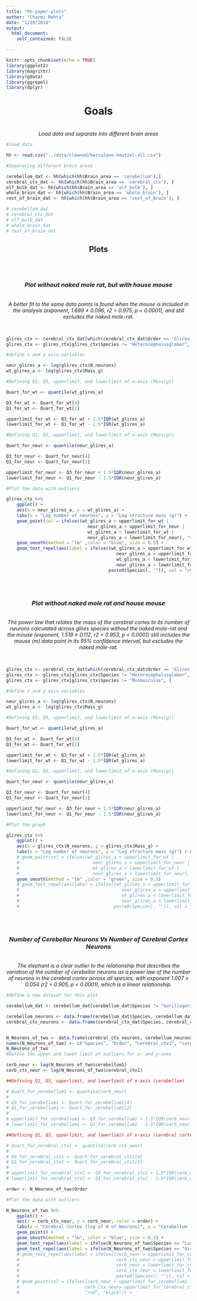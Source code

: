 ```yaml
---
title: "hh-paper-plots"
author: "Charmi Mehta"
date: "1/29/2018"
output:
  html_document:
    self_contained: FALSE

---
```


```r
knitr::opts_chunk$set(echo = TRUE)
library(ggplot2)
library(magrittr)
library(gdata)
library(ggrepel)
library(dplyr)
```

<center><h1> Goals </h1>
<br>
<i>Load data and separate into different brain areas</i> </center>

```r
#load data

hh <- read.csv("../data/cleaned/herculano-houtzel-all.csv")

#Separating different brain areas

cerebellum_dat <- hh[which(hh$Brain_area == 'cerebellum'),]
cerebral_ctx_dat <- hh[which(hh$Brain_area == 'cerebral_ctx'), ]
olf_bulb_dat <- hh[which(hh$Brain_area == 'olf_bulb'), ]
whole_brain_dat <- hh[which(hh$Brain_area == 'whole_brain'), ]
rest_of_brain_dat <- hh[which(hh$Brain_area == 'rest_of_brain'), ]

# cerebellum_dat
# cerebral_ctx_dat
# olf_bulb_dat
# whole_brain_dat
# rest_of_brain_dat

```

<center><h2> Plots </h2> </center>
<br>
<br>
<center> <i><h3> Plot without naked mole rat, but with house mouse</h3> </i>
<br>
*A better fit to the same data points is found when the mouse is included in the analysis (exponent, 1.699 ± 0.096, r2 = 0.975, p < 0.0001), and still excludes the naked mole-rat.*
</center>
<br>

```r

glires_ctx <- cerebral_ctx_dat[which(cerebral_ctx_dat$Order == 'Glires'), ]
glires_ctx <- glires_ctx[glires_ctx$Species != "Heterocephalusglaber", ]

#define x and y axis variables

neur_glires_a <- log(glires_ctx$N_neurons)
wt_glires_a <- log(glires_ctx$Mass_g)

#Defining Q1, Q3, upperlimit, and lowerlimit of x-axis (Mass(g))

Quart_for_wt <- quantile(wt_glires_a)

Q3_for_wt <- Quart_for_wt[4]
Q1_for_wt <- Quart_for_wt[2]

upperlimit_for_wt <- Q3_for_wt + 1.5*IQR(wt_glires_a)
lowerlimit_for_wt <- Q1_for_wt - 1.5*IQR(wt_glires_a)

#Defining Q1, Q3, upperlimit, and lowerlimit of x-axis (Mass(g))

Quart_for_neur <- quantile(neur_glires_a)

Q3_for_neur <- Quart_for_neur[4]
Q1_for_neur <- Quart_for_neur[2]

upperlimit_for_neur <- Q3_for_neur + 1.5*IQR(neur_glires_a)
lowerlimit_for_neur <- Q1_for_neur - 1.5*IQR(neur_glires_a)

#Plot the data with outliers

glires_ctx %>%
    ggplot() +
    aes(x = neur_glires_a, y = wt_glires_a) +
    labs(x = "Log number of neurons", y = "Log structure mass (g)") +
    geom_point(col = ifelse((wt_glires_a > upperlimit_for_wt | 
                               neur_glires_a > upperlimit_for_neur | 
                               wt_glires_a < lowerlimit_for_wt | 
                               neur_glires_a < lowerlimit_for_neur), "red", "black")) +
    geom_smooth(method = "lm" ,color = "blue", size = 0.5) +
    geom_text_repel(aes(label = ifelse((wt_glires_a > upperlimit_for_wt | 
                                          neur_glires_a > upperlimit_for_neur | 
                                          wt_glires_a < lowerlimit_for_wt | 
                                          neur_glires_a < lowerlimit_for_neur), 
                                       paste0(Species), "")), col = "red")

```
<br>
<br>
<center> <i> <h3> Plot without naked mole rat and house mouse </h3></i>
<br>
*The power law that relates the mass of the cerebral cortex to its number of neurons calculated across glires species without the naked mole-rat and the mouse (exponent, 1.519 ± 0.112, r2 = 0.953, p < 0.0001) still includes the mouse (m) data point in its 95% confidence interval, but excludes the naked mole-rat.*
</center>
<br>

```r

glires_ctx <- cerebral_ctx_dat[which(cerebral_ctx_dat$Order == 'Glires'), ]
glires_ctx <- glires_ctx[glires_ctx$Species != "Heterocephalusglaber", ]
glires_ctx <- glires_ctx[glires_ctx$Species != "Musmusculus", ]

#define x and y axis variables

neur_glires_a <- log(glires_ctx$N_neurons)
wt_glires_a <- log(glires_ctx$Mass_g)

#Defining Q1, Q3, upperlimit, and lowerlimit of x-axis (Mass(g))

Quart_for_wt <- quantile(wt_glires_a)

Q3_for_wt <- Quart_for_wt[4]
Q1_for_wt <- Quart_for_wt[2]

upperlimit_for_wt <- Q3_for_wt + 1.5*IQR(wt_glires_a)
lowerlimit_for_wt <- Q1_for_wt - 1.5*IQR(wt_glires_a)

#Defining Q1, Q3, upperlimit, and lowerlimit of x-axis (Mass(g))

Quart_for_neur <- quantile(neur_glires_a)

Q3_for_neur <- Quart_for_neur[4]
Q1_for_neur <- Quart_for_neur[2]

upperlimit_for_neur <- Q3_for_neur + 1.5*IQR(neur_glires_a)
lowerlimit_for_neur <- Q1_for_neur - 1.5*IQR(neur_glires_a)

#Plot the graph

glires_ctx %>%
    ggplot() +
    aes(x = glires_ctx$N_neurons, y = glires_ctx$Mass_g) +
    labs(x = "Log number of neurons", y = "Log structure mass (g)") + geom_point() +
    # geom_point(col = ifelse((wt_glires_a > upperlimit_for_wt | 
    #                            neur_glires_a > upperlimit_for_neur | 
    #                            wt_glires_a < lowerlimit_for_wt | 
    #                            neur_glires_a < lowerlimit_for_neur), "red", "black")) +
    geom_smooth(method = "lm" ,color = "green", size = 0.5) 
    # geom_text_repel(aes(label = ifelse((wt_glires_a > upperlimit_for_wt | 
    #                                       neur_glires_a > upperlimit_for_neur | 
    #                                       wt_glires_a < lowerlimit_for_wt | 
    #                                       neur_glires_a < lowerlimit_for_neur), 
    #                                    paste0(Species), "")), col = "red")

```

<br>
<br>
<center><i><h3> Number of Cerebellar Neurons Vs Number of Cerebral Cortex Neurons </h3></i>
<br>
*The elephant is a clear outlier to the relationship that describes the variation of the number of cerebellar neurons as a power law of the number of neurons in the cerebral cortex across all species, with exponent 1.007 ± 0.054 (r2 = 0.905, p < 0.0001), which is a linear relationship.*
</center>

```r

#define a new dataset for this plot

cerebellum_dat <- cerebellum_dat[cerebellum_dat$Species != "Gorillagorilla", ]

cerebellum_neurons <- data.frame(cerebellum_dat$Species, cerebellum_dat$Order, cerebellum_dat$N_neurons)
cerebral_ctx_neurons <- data.frame(cerebral_ctx_dat$Species, cerebral_ctx_dat$Order, cerebral_ctx_dat$N_neurons)


N_Neurons_of_two <- data.frame(cerebral_ctx_neurons, cerebellum_neurons$cerebellum_dat.N_neurons)
names(N_Neurons_of_two) <- c("Species", "Order", "cerebral_ctx1", "cerebellum1")
N_Neurons_of_two
#Define the upper and lower limit of outliers for x- and y-axes

cerb_neur <- log(N_Neurons_of_two$cerebellum1)
cerb_ctx_neur <- log(N_Neurons_of_two$cerebral_ctx1)

##Defining Q1, Q3, upperlimit, and lowerlimit of x-axis (cerebellum)

# Quart_for_cerebellum1 <- quantile(cerb_neur)
# 
# Q3_for_cerebellum1 <- Quart_for_cerebellum1[4]
# Q1_for_cerebellum1 <- Quart_for_cerebellum1[2]
# 
# upperlimit_for_cerebellum1 <- Q3_for_cerebellum1 + 1.5*IQR(cerb_neur)
# lowerlimit_for_cerebellum1 <- Q1_for_cerebellum1 - 1.5*IQR(cerb_neur)

##Defining Q1, Q3, upperlimit, and lowerlimit of x-axis (cerebral cortex)

# Quart_for_cerebral_ctx1 <- quantile(cerb_ctx_neur)
# 
# Q3_for_cerebral_ctx1 <- Quart_for_cerebral_ctx1[4]
# Q1_for_cerebral_ctx1 <- Quart_for_cerebral_ctx1[2]
# 
# upperlimit_for_cerebral_ctx1 <- Q3_for_cerebral_ctx1 + 1.5*IQR(cerb_ctx_neur)
# lowerlimit_for_cerebral_ctx1 <- Q1_for_cerebral_ctx1 - 1.5*IQR(cerb_ctx_neur)

order <- N_Neurons_of_two$Order

#Plot the data with outliers

N_Neurons_of_two %>%
    ggplot() +
    aes(x = cerb_ctx_neur, y = cerb_neur, color = order) +
    labs(x = "Cerebral Cortex (log of # of Neurons)", y = "Cerebellum (log of # of Neurons)") +
    geom_point() +
    geom_smooth(method = "lm", color = "blue", size = 0.5) +
    geom_text_repel(aes(label = ifelse(N_Neurons_of_two$Species == "Loxodontaafricana", paste0("Elephant"), "")))+
    geom_text_repel(aes(label = ifelse(N_Neurons_of_two$Species == "Giraffacamelopardalensis", paste0("Giraffe"), "")))
    # geom_text_repel(aes(label = ifelse((cerb_neur > upperlimit_for_cerebellum1 |
    #                                     cerb_ctx_neur > upperlimit_for_cerebral_ctx1 |
    #                                     cerb_neur < lowerlimit_for_cerebellum1 |
    #                                     cerb_ctx_neur < lowerlimit_for_cerebral_ctx1),
    #                                     paste0(Species), "")), col = "red") +
    # geom_point(col = ifelse((cerb_neur > upperlimit_for_cerebellum1 |
    #                         cerb_ctx_neur> upperlimit_for_cerebral_ctx1),
    #                         "red", "black")) +
```













